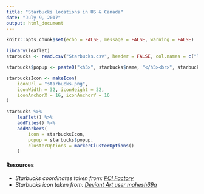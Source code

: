 ```yaml
---
title: "Starbucks locations in US & Canada"
date: "July 9, 2017"
output: html_document
---
```


```r
knitr::opts_chunk$set(echo = FALSE, message = FALSE, warning = FALSE)
```

```r
library(leaflet)
starbucks <- read.csv("Starbucks.csv", header = FALSE, col.names = c("lon", "lat", "name", "address"))

starbucks$popup <- paste0("<h5>", starbucks$name, "</h5><br>", starbucks$address)

starbucksIcon <- makeIcon(
    iconUrl = "starbucks.png",
    iconWidth = 32, iconHeight = 32,
    iconAnchorX = 16, iconAnchorY = 16
)

starbucks %>%
    leaflet() %>%
    addTiles() %>%
    addMarkers(
        icon = starbucksIcon,
        popup = starbucks$popup,
        clusterOptions = markerClusterOptions()
    )
```

#### Resources
 - *Starbucks coordinates taken from: [POI Factory](http://www.poi-factory.com/node/12311)*
 - *Starbucks icon taken from: [Deviant Art user mahesh69a](https://mahesh69a.deviantart.com/art/Starbucks-Logo-Icon-246618936)*
